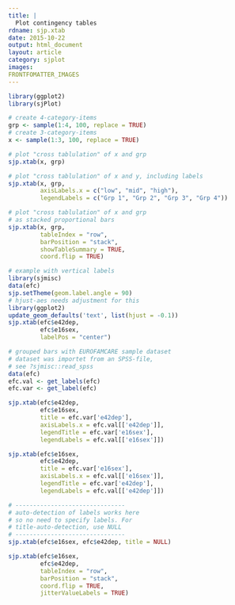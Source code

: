 ```yaml
---
title: |
  Plot contingency tables
rdname: sjp.xtab
date: 2015-10-22
output: html_document
layout: article
category: sjplot
images:
FRONTFOMATTER_IMAGES
---
```


```r
library(ggplot2)
library(sjPlot)
```

```r
# create 4-category-items
grp <- sample(1:4, 100, replace = TRUE)
# create 3-category-items
x <- sample(1:3, 100, replace = TRUE)

# plot "cross tablulation" of x and grp
sjp.xtab(x, grp)

# plot "cross tablulation" of x and y, including labels
sjp.xtab(x, grp,
         axisLabels.x = c("low", "mid", "high"),
         legendLabels = c("Grp 1", "Grp 2", "Grp 3", "Grp 4"))

# plot "cross tablulation" of x and grp
# as stacked proportional bars
sjp.xtab(x, grp,
         tableIndex = "row",
         barPosition = "stack",
         showTableSummary = TRUE,
         coord.flip = TRUE)

# example with vertical labels
library(sjmisc)
data(efc)
sjp.setTheme(geom.label.angle = 90)
# hjust-aes needs adjustment for this
library(ggplot2)
update_geom_defaults('text', list(hjust = -0.1))
sjp.xtab(efc$e42dep,
         efc$e16sex,
         labelPos = "center")

# grouped bars with EUROFAMCARE sample dataset
# dataset was importet from an SPSS-file,
# see ?sjmisc::read_spss
data(efc)
efc.val <- get_labels(efc)
efc.var <- get_label(efc)

sjp.xtab(efc$e42dep,
         efc$e16sex,
         title = efc.var['e42dep'],
         axisLabels.x = efc.val[['e42dep']],
         legendTitle = efc.var['e16sex'],
         legendLabels = efc.val[['e16sex']])

sjp.xtab(efc$e16sex,
         efc$e42dep,
         title = efc.var['e16sex'],
         axisLabels.x = efc.val[['e16sex']],
         legendTitle = efc.var['e42dep'],
         legendLabels = efc.val[['e42dep']])

# -------------------------------
# auto-detection of labels works here
# so no need to specify labels. For
# title-auto-detection, use NULL
# -------------------------------
sjp.xtab(efc$e16sex, efc$e42dep, title = NULL)

sjp.xtab(efc$e16sex,
         efc$e42dep,
         tableIndex = "row",
         barPosition = "stack",
         coord.flip = TRUE,
         jitterValueLabels = TRUE)



```